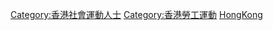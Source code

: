 [[Category:香港社會運動人士|Category:香港社會運動人士]]
[[Category:香港勞工運動|Category:香港勞工運動]]
[[Category:各國勞工運動者|HongKong]]